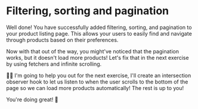 # Filtering, sorting and pagination

Well done! You have successfully added filtering, sorting, and pagination to your product listing page.
This allows your users to easily find and navigate through products based on their preferences.

Now with that out of the way, you might've noticed that the pagination works, but it doesn't load more products!
Let's fix that in the next exercise by using fetchers and infinite scrolling.

🧝‍♀️ I'm going to help you out for the next exercise, I'll create an intersection observer hook to let us listen
to when the user scrolls to the bottom of the page so we can load more products automatically! The rest is up to you!

You're doing great! 🚀
